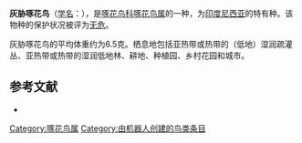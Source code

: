{{Speciesbox
| name = 灰胁啄花鸟
| image = Dicaeum celebicum 1.jpg
| status = LC | status_system = IUCN3.1
| genus = Dicaeum
| species = celebicum
| authority = {{link-en|萨洛蒙·米勒|Salomon Müller|Müller}}, 1843
| range_map= 
}}

'''灰胁啄花鸟'''（[[学名|学名]]：{{lang|la|''Dicaeum celebicum''}}），是[[啄花鸟科|啄花鸟科]][[啄花鸟属|啄花鸟属]]的一种，为[[印度尼西亚|印度尼西亚]]的特有种。该物种的保护状况被评为[[无危|无危]]。

灰胁啄花鸟的平均体重约为6.5克。栖息地包括亚热带或热带的（低地）湿润疏灌丛、亚热带或热带的湿润低地林、耕地、种植园、乡村花园和城市。

== 参考文献 ==
{{commons category|Dicaeum celebicum}}
*{{cite web|url=http://www.birdlife.org/datazone/speciesfactsheet.php?id=8224&m=0|title=Dicaeum celebicum|publisher=[[国际鸟盟|BirdLife.org]]|accessdate=2011-06-27|archive-date=2016-03-05|archive-url=https://web.archive.org/web/20160305014600/http://www.birdlife.org/datazone/speciesfactsheet.php?id=8224&m=0|dead-url=no}}
{{Taxonbar|from=Q522402}}

[[Category:啄花鸟属|Category:啄花鸟属]]
[[Category:由机器人创建的鸟类条目|Category:由机器人创建的鸟类条目]]